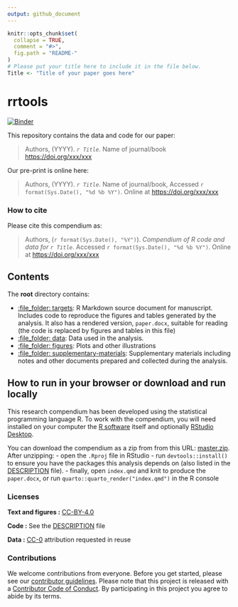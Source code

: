 ```yaml
---
output: github_document
---
```


<!-- README.md is generated from README.Rmd. Please edit that file -->

```r
knitr::opts_chunk$set(
  collapse = TRUE,
  comment = "#>",
  fig.path = "README-"
)
# Please put your title here to include it in the file below.
Title <- "Title of your paper goes here"
```

# rrtools

[![Binder](https://mybinder.org/badge_logo.svg)](https://mybinder.org/v2/gh/brainworkup/rrtools/master?urlpath=rstudio)

This repository contains the data and code for our paper:

> Authors, (YYYY).
> *`r Title`*.
> Name of journal/book <https://doi.org/xxx/xxx>

Our pre-print is online here:

> Authors, (YYYY).
> *`r Title`*.
> Name of journal/book, Accessed `r format(Sys.Date(), "%d %b %Y")`.
> Online at <https://doi.org/xxx/xxx>

### How to cite

Please cite this compendium as:

> Authors, (`r format(Sys.Date(), "%Y")`).
> *Compendium of R code and data for `r Title`*.
> Accessed `r format(Sys.Date(), "%d %b %Y")`.
> Online at <https://doi.org/xxx/xxx>

## Contents

The **root** directory contains:

-   [:file_folder: targets](/targets): R Markdown source document for manuscript. Includes code to reproduce the figures and tables generated by the analysis. It also has a rendered version, `paper.docx`, suitable for reading (the code is replaced by figures and tables in this file)
-   [:file_folder: data](/src/data): Data used in the analysis.
-   [:file_folder: figures](/targets/figures): Plots and other illustrations
-   [:file_folder: supplementary-materials](/targets/supplementary-materials): Supplementary materials including notes and other documents prepared and collected during the analysis.

## How to run in your browser or download and run locally

This research compendium has been developed using the statistical programming language R.
To work with the compendium, you will need installed on your computer the [R software](https://cloud.r-project.org/) itself and optionally [RStudio Desktop](https://rstudio.com/products/rstudio/download/).

You can download the compendium as a zip from from this URL: [master.zip](/archive/master.zip).
After unzipping: - open the `.Rproj` file in RStudio - run `devtools::install()` to ensure you have the packages this analysis depends on (also listed in the [DESCRIPTION](/DESCRIPTION) file).
- finally, open `index.qmd` and knit to produce the `paper.docx`, or run `quarto::quarto_render("index.qmd")` in the R console

### Licenses

**Text and figures :** [CC-BY-4.0](http://creativecommons.org/licenses/by/4.0/)

**Code :** See the [DESCRIPTION](DESCRIPTION) file

**Data :** [CC-0](http://creativecommons.org/publicdomain/zero/1.0/) attribution requested in reuse

### Contributions

We welcome contributions from everyone.
Before you get started, please see our [contributor guidelines](CONTRIBUTING.md).
Please note that this project is released with a [Contributor Code of Conduct](CONDUCT.md).
By participating in this project you agree to abide by its terms.
